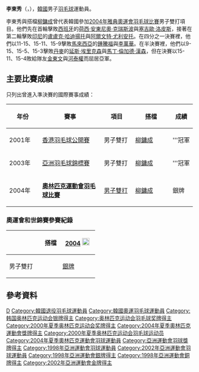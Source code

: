 {{noteTA|G1=Badminton}}
{{Infobox 羽球選手
| playername              = 李东秀<br />{{lang|ko|이동수}}
| image                   = 
| size                    = 
| caption                 = 
| birth_name              = 
| date_of_birth           = {{birth_date_and_age|1974|6|7}}
| place_of_birth          = {{KOR}}[[首尔市|首尔市]]
| date_of_death           = 
| place_of_death          = 
| height                  = 
| weight                  = 
| event                   = 男子双打
| country                 = {{KOR}}
| years_started           = 
| handedness              = 
| coach                   = 
| highest_ranking         = 
| date_of_highest_ranking = 
| current_ranking         = 已退役
| date_of_current_ranking = 
| played                  = 
| titles                  = 
| bwf_profile             = 
| bwf_id                  = 
| updated                 = 
}}
{{MedalTableTop|width=286px}}
{{MedalSport | 男子[[羽毛球|羽毛球]]}}
{{MedalCountry | {{KOR}}}}
{{MedalCompetition | [[夏季奧林匹克運動會|夏季奧林匹克運動會]]}}
{{MedalSilver| [[2000年夏季奧林匹克運動會|2000年 悉尼]] |[[2000年夏季奧林匹克運動會羽毛球比賽#男子雙打|男子雙打]]}}
{{MedalSilver| [[2004年夏季奧林匹克運動會|2004年 雅典]] |[[2004年夏季奧林匹克運動會羽毛球比賽#男子雙打|男子雙打]]}}
{{MedalCompetition | [[世界羽毛球锦标赛|世界羽毛球锦标赛]]}}
{{MedalBronze | [[1997年世界羽毛球锦标赛|1997年 格拉斯哥]] | 男子双打}}
{{MedalSilver | [[1999年世界羽毛球锦标赛|1999年 哥本哈根]] | 男子双打}}
{{MedalCompetition | [[亞洲運動會|亞洲運動會]]}}
{{MedalGold  | [[2002年亞洲運動會|2002年 釜山]] | [[2002年亞洲運動會羽毛球比賽|男子團體]]}}
{{MedalGold  | [[2002年亞洲運動會|2002年 釜山]] | [[2002年亞洲運動會羽毛球比賽|男子雙打]]}}
{{MedalCompetition | [[亞洲羽毛球錦標賽|亞洲羽毛球錦標賽]]}}
{{MedalGold  | [[2003年亞洲羽毛球錦標賽|2003年 雅加達]] | 男子雙打 }}
{{MedalBottom}}
{{Infobox Korean name|
hangul=이동수|
hanja=李東秀|
rr=I Dong-su|
mr=Yi Tong-su|
}}
'''李東秀'''（{{Kor|李東秀|이동수|Lee Dong-soo}}，{{bd|1974年|6月7日|||catIdx=L李}}），[[韓國|韓國]]男子[[羽毛球|羽毛球]]運動員。

李東秀與搭檔[[柳鏞成|柳鏞成]]曾代表韓國參加[[2004年夏季奧林匹克運動會羽毛球比賽|2004年雅典奧運會羽毛球比賽]]男子雙打項目。他們先在首輪擊敗[[西班牙|西班牙]]的[[荷西·安東尼奧·克瑞斯波|荷西·安東尼奧·克瑞斯波]]與[[塞吉歐·洛皮斯|塞吉歐·洛皮斯]]，接著在第二輪擊敗[[印尼|印尼]]的[[盧盧克·哈迪揚托|盧盧克·哈迪揚托]]與[[阿爾文特·尤利安托|阿爾文特·尤利安托]]。在四分之一決賽裡，他們以11-15、15-11、15-9擊敗[[馬來西亞|馬來西亞]]的[[鍾騰福|鍾騰福]]與[[李萬華|李萬華]]。在半決賽裡，他們以9-15、15-5、15-3擊敗[[丹麥|丹麥]]的[[延斯·埃里克森|延斯·埃里克森]]與[[馬丁·倫加德·漢森|馬丁·倫加德·漢森]]，但在決賽以15-11、15-4敗給隊友[[金東文|金東文]]與[[河泰權|河泰權]]而屈居亞軍。

==主要比賽成績==
只列出曾進入準決賽的國際賽事成績：
{| class=wikitable style="text-align:center; font-size:small;" 
!width="80"|年份
!width="180"|賽事
!width="80"|項目
!width="100"|搭檔
!width="50"|成績
|-
!rowspan="1"|2001年
|[[2001年香港羽毛球公開賽|香港羽毛球公開賽]]
|男子雙打
|[[柳鏞成|柳鏞成]]
|bgcolor="gold"|'''冠軍
|-
!rowspan="1"|2003年
|[[2003年亞洲羽毛球錦標賽|亞洲羽毛球錦標賽]]
|男子雙打
|[[柳鏞成|柳鏞成]]
|bgcolor="gold"|'''冠軍
|-
!rowspan="1"|2004年
|'''[[2004年夏季奧林匹克運動會羽毛球比賽|奧林匹克運動會羽毛球比賽]]'''
|[[2004年夏季奧林匹克運動會羽毛球男子雙打比賽|男子雙打]]
|[[柳鏞成|柳鏞成]]
|bgcolor="silver"|銀牌
|}

===奧運會和世錦賽參賽紀錄===
{| class=wikitable style="text-align:center; font-size:small;" 
!
!搭檔
!width="80"|[[2004年夏季奧林匹克運動會羽毛球比賽|2004]] [[File:Olympic_rings_without_rims.svg|20px]]
|-
!rowspan="1" width="80"|男子雙打
|align="left"|{{nowrap|[[柳鏞成|柳鏞成]]}}
|bgcolor="silver"|{{silver02}} [[2004年夏季奧林匹克運動會羽毛球男子雙打比賽|銀牌]]
|}

== 參考資料 ==
{{Reflist}}

{{苏迪曼杯冠军}}
{{亚洲运动会羽毛球比赛男子双打冠军}}
{{亚洲运动会羽毛球比赛男子团体冠军}}

{{Authority control}}
{{DEFAULTSORT:Lee, Dong-Soo}}
[[Category:李姓|D]]
[[Category:韓國退役羽毛球運動員|Category:韓國退役羽毛球運動員]]
[[Category:韓國奧運羽毛球運動員|Category:韓國奧運羽毛球運動員]]
[[Category:韩国奥林匹克运动会银牌得主|Category:韩国奥林匹克运动会银牌得主]]
[[Category:奥林匹克运动会羽毛球奖牌得主|Category:奥林匹克运动会羽毛球奖牌得主]]
[[Category:2000年夏季奥林匹克运动会奖牌得主|Category:2000年夏季奥林匹克运动会奖牌得主]]
[[Category:2004年夏季奧林匹克運動會獎牌得主|Category:2004年夏季奧林匹克運動會獎牌得主]]
[[Category:2000年夏季奥林匹克运动会羽毛球运动员|Category:2000年夏季奥林匹克运动会羽毛球运动员]]
[[Category:2004年夏季奧林匹克運動會羽球運動員|Category:2004年夏季奧林匹克運動會羽球運動員]]
[[Category:亞洲運動會羽球獎牌得主|Category:亞洲運動會羽球獎牌得主]]
[[Category:1998年亞洲運動會羽球運動員|Category:1998年亞洲運動會羽球運動員]]
[[Category:2002年亞洲運動會羽球運動員|Category:2002年亞洲運動會羽球運動員]]
[[Category:1998年亞洲運動會銀牌得主|Category:1998年亞洲運動會銀牌得主]]
[[Category:1998年亞洲運動會銅牌得主|Category:1998年亞洲運動會銅牌得主]]
[[Category:2002年亞洲運動會金牌得主|Category:2002年亞洲運動會金牌得主]]